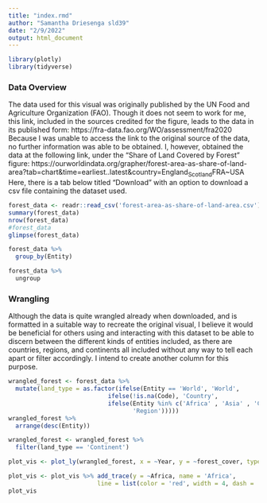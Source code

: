 ```yaml
---
title: "index.rmd"
author: "Samantha Driesenga sld39"
date: "2/9/2022"
output: html_document
---
```


```r
library(plotly)
library(tidyverse)
```


### Data Overview

The data used for this visual was originally published by the UN Food and Agriculture Organization (FAO). Though it 
does not seem to work for me, this link, included in the sources credited for the figure, leads to the data in its
published form: https://fra-data.fao.org/WO/assessment/fra2020 
Because I was unable to access the link to the original source of the data, no further information was able to be 
obtained. I, however, obtained the data at the following link, under the "Share of Land Covered by Forest" figure:
https://ourworldindata.org/grapher/forest-area-as-share-of-land-area?tab=chart&time=earliest..latest&country=England~Scotland~FRA~USA
Here, there is a tab below titled "Download" with an option to download a csv file containing the dataset used.



```r
forest_data <- readr::read_csv('forest-area-as-share-of-land-area.csv')
summary(forest_data)
nrow(forest_data)
#forest_data
glimpse(forest_data)
```

```r
forest_data %>%
  group_by(Entity)
```
```r
forest_data %>%
  ungroup
```


### Wrangling

Although the data is quite wrangled already when downloaded, and is formatted in a suitable way to recreate the original visual, I believe it would be beneficial for others using and interacting with this dataset to be able to discern between the different kinds of entities included, as there are countries, regions, and continents all included without any way to tell each apart or filter accordingly. I intend to create another column for this purpose.

```r
wrangled_forest <- forest_data %>%
  mutate(land_type = as.factor(ifelse(Entity == 'World', 'World',
                            ifelse(!is.na(Code), 'Country', 
                            ifelse(Entity %in% c('Africa' , 'Asia' , 'Central America' , 'Europe' , 'Northern America',  'Oceania' , 'South America') , 'Continent' , 
                                   'Region')))))
wrangled_forest %>%
  arrange(desc(Entity))
```
```r
wrangled_forest <- wrangled_forest %>%
  filter(land_type == 'Continent')
```


```r
plot_vis <- plot_ly(wrangled_forest, x = ~Year, y = ~forest_cover, type = 'scatter', mode = 'lines')

plot_vis <- plot_vis %>% add_trace(y = ~Africa, name = 'Africa', 
                         line = list(color = 'red', width = 4, dash = 'dot'))
plot_vis
```

